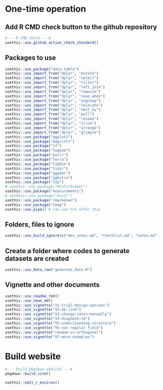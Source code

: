 # One-time operation

## Add R CMD check button to the github repository
```r
#--- R CMD check ---#
usethis::use_github_action_check_standard()
```

## Packages to use

```r
usethis::use_package("data.table")
usethis::use_import_from("dplyr", "mutate")
usethis::use_import_from("dplyr", "select")
usethis::use_import_from("dplyr", "filter")
usethis::use_import_from("dplyr", "left_join")
usethis::use_import_from("dplyr", "rowwise")
usethis::use_import_from("dplyr", "case_when")
usethis::use_import_from("dplyr", "ungroup")
usethis::use_import_from("dplyr", "relocate")
usethis::use_import_from("dplyr", "nest_by")
usethis::use_import_from("dplyr", "pull")
usethis::use_import_from("dplyr", "rename")
usethis::use_import_from("dplyr", "slice")
usethis::use_import_from("dplyr", "arrange")
usethis::use_import_from("dplyr", "glimpse")
usethis::use_package("ggplot2")
usethis::use_package("magrittr")
usethis::use_package("sf")
usethis::use_package("lwgeom")
usethis::use_package("purrr")
usethis::use_package("terra")
usethis::use_package("tibble")
usethis::use_package("tidyr")
usethis::use_package("ggpubr")
usethis::use_package("ggExtra")
usethis::use_package("zip")
# usethis::use_package("RColorBrewer")
usethis::use_package("measurements")
# usethis::use_package("knitr")
usethis::use_package("rmarkdown")
usethis::use_package("tmap")
usethis::use_pipe() # can use %>% after this
```

## Folders, files to ignore

```r
usethis::use_build_ignore(c("dev_notes.md", "checklist.md", "notes.md", "organize.R", "structure.rmd", "todo.md", "test.R", "docs", "README.html", "debug", "random-vs-orthogonal.Rmd", "test", "dev", "_pkgdown.yml", "R_retired"))
```

## Create a folder where codes to generate datasets are created

```r
usethis::use_data_raw("generate_data.R")
```

## Vignette and other documents

```r
usethis::use_readme_rmd()
usethis::use_news_md()
usethis::use_vignette("V1-trial-design-options")
usethis::use_vignette("V2-ab-line")
usethis::use_vignette("V3-change-rates-manually")
usethis::use_vignette("V4-diagnose-td")
usethis::use_vignette("V5-understanding-structure")
usethis::use_vignette("V6-non-regular-field")
usethis::use_vignette("random-vs-orthogonal")
usethis::use_vignette("V7-more-examples")
```

# Build website

```r
#--- build pkgdown website ---#
pkgdown::build_site()
```


```r
usethis::edit_r_environ()
```